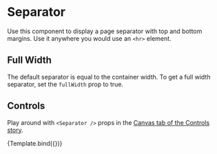 

<Meta title="Components/Atoms/Separator" component={Separator} />

# Separator

Use this component to display a page separator with top and bottom margins. Use it anywhere you would use an `<hr>` element.

<Canvas>
  <Story name="Component">
    <Separator />
  </Story>
</Canvas>

## Full Width

The default separator is equal to the container width. To get a full width separator, set the `fullWidth` prop to true.

<Canvas>
  <Story name="Full Width">
    <Separator fullWidth />
  </Story>
</Canvas>

## Controls

Play around with `<Separator />` props in the [Canvas tab of the Controls story](?path=/story/design-system-atoms-separator--controls).


<Canvas>
  <Story
    name="Controls"
    args={{
      fullWidth: false
    }}
  >
    {Template.bind({})}
  </Story>
</Canvas>

